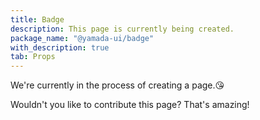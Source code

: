 ```yaml
---
title: Badge
description: This page is currently being created.
package_name: "@yamada-ui/badge"
with_description: true
tab: Props
---
```


We're currently in the process of creating a page.😘

Wouldn't you like to contribute this page? That's amazing!
